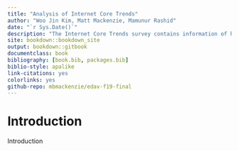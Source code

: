 ```yaml
--- 
title: "Analysis of Internet Core Trends"
author: "Woo Jin Kim, Matt Mackenzie, Mamunur Rashid"
date: "`r Sys.Date()`"
description: "The Internet Core Trends survey contains information of how americans view and use the internet."
site: bookdown::bookdown_site
output: bookdown::gitbook
documentclass: book
bibliography: [book.bib, packages.bib]
biblio-style: apalike
link-citations: yes
colorlinks: yes
github-repo: mbmackenzie/edav-f19-final
---
```


# Introduction {-}

Introduction